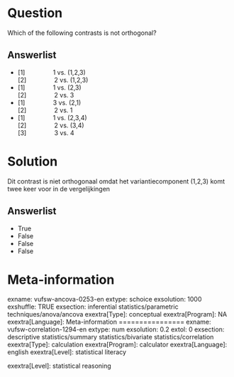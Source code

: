 Question
========
Which of the following contrasts is not orthogonal?

Answerlist
----------
* \[1\]                1 vs. (1,2,3)  
  \[2\]                2 vs. (1,2,3)
* \[1\]                1 vs. (2,3)  
  \[2\]                2 vs. 3
* \[1\]                3 vs. (2,1)  
  \[2\]                2 vs. 1
* \[1\]                1 vs. (2,3,4)  
  \[2\]                2 vs. (3,4)  
  \[3\]                3 vs. 4

Solution
========





Dit contrast is niet orthogonaal omdat het variantiecomponent (1,2,3)
komt twee keer voor in de vergelijkingen




Answerlist
----------
* True
* False
* False
* False

Meta-information
================
exname: vufsw-ancova-0253-en
extype: schoice
exsolution: 1000
exshuffle: TRUE
exsection: inferential statistics/parametric techniques/anova/ancova
exextra[Type]: conceptual
exextra[Program]: NA
exextra[Language]: Meta-information
================
exname: vufsw-correlation-1294-en
extype: num
exsolution: 0.2
extol: 0
exsection: descriptive statistics/summary statistics/bivariate statistics/correlation
exextra[Type]: calculation
exextra[Program]: calculator
exextra[Language]: english
exextra[Level]: statistical literacy

exextra[Level]: statistical reasoning

